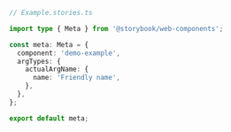 ```ts
// Example.stories.ts

import type { Meta } from '@storybook/web-components';

const meta: Meta = {
  component: 'demo-example',
  argTypes: {
    actualArgName: {
      name: 'Friendly name',
    },
  },
};

export default meta;
```
